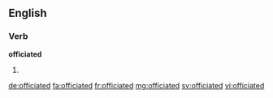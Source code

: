 ==English==

===Verb===
'''officiated'''

# {{en-past of|officiate}}

[[de:officiated]]
[[fa:officiated]]
[[fr:officiated]]
[[mg:officiated]]
[[sv:officiated]]
[[vi:officiated]]